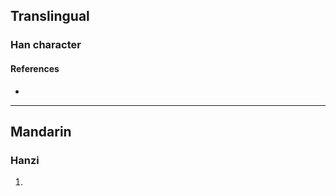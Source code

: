 {{character info/new}}
==Translingual==

===Han character===
{{Han char|rn=99|rad=甘|as=08|sn=13|four=24217|canj=YUTM|ids=⿺虎甘}}

====References====
* {{Han ref|kx=0754.150|dkj=21658|dj=1161.080|hdz=42823.030|uh=751D|ud=29981|bh=DEC3|bd=57027}}

----

==Mandarin==

===Hanzi===
{{cmn-hanzi|pin=[[hān]] ([[han1]])|wg=han<sup>1</sup>}}

# {{rfdef|cmn|sort=甘08}}